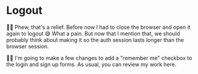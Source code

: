 # Logout

<EpicVideo url="https://www.epicweb.dev/workshops/authentication-strategies-and-implementation/logout/transforming-a-logout-link-into-a-secure-logout-form/solution" />

👨‍💼 Phew, that's a relief. Before now I had to close the browser and open it
again to logout 😅 What a pain. But now that I mention that, we should probably
think about making it so the auth session lasts longer than the browser session.

🧝‍♂️ I'm going to make a few changes to add a "remember me" checkbox to the login
and sign up forms. As usual, you
can <DiffLink>review my work here</DiffLink>.
